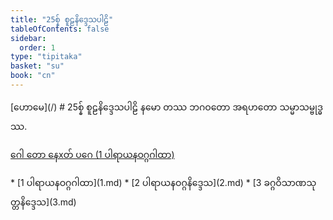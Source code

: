 ```yaml
---
title: "25စ္န် စူဠနိဒ္ဒေသပါဠိ"
tableOfContents: false
sidebar:
  order: 1
type: "tipitaka"
basket: "su"
book: "cn"
---
```



<Paragraph type="center" book="cn">
[ဟောမေ](/)
</Paragraph>

<Paragraph type="center" book="cn">
# 25စ္န် စူဠနိဒ္ဒေသပါဠိ
</Paragraph>

<Paragraph number="1" book="cn">
နမော တဿ ဘဂဝတော အရဟတော သမ္မာသမ္ဗုဒ္ဓဿ.

[ဂေါ တော နေxတ် ပဂေ (1 ပါရာယနဝဂ္ဂဂါထာ)](1.md)



</Paragraph>

<TableOfContents book="cn" section="25">
* [1 ပါရာယနဝဂ္ဂဂါထာ](1.md)
* [2 ပါရာယနဝဂ္ဂနိဒ္ဒေသ](2.md)
* [3 ခဂ္ဂဝိသာဏသုတ္တနိဒ္ဒေသ](3.md)
</TableOfContents>